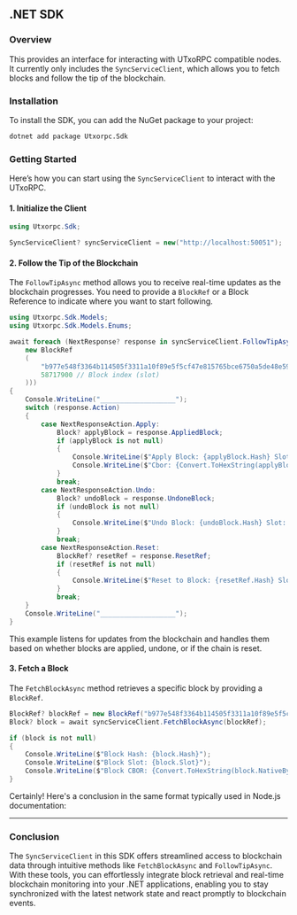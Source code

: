 ## .NET SDK

### Overview
This provides an interface for interacting with UTxoRPC compatible nodes. It currently only includes the `SyncServiceClient`, which allows you to fetch blocks and follow the tip of the blockchain.

### Installation

To install the SDK, you can add the NuGet package to your project:

```bash
dotnet add package Utxorpc.Sdk
```

### Getting Started

Here’s how you can start using the `SyncServiceClient` to interact with the UTxoRPC.

#### 1. Initialize the Client

```csharp
using Utxorpc.Sdk;

SyncServiceClient? syncServiceClient = new("http://localhost:50051");
```

#### 2. Follow the Tip of the Blockchain

The `FollowTipAsync` method allows you to receive real-time updates as the blockchain progresses. You need to provide a `BlockRef` or a Block Reference to indicate where you want to start following.

```csharp
using Utxorpc.Sdk.Models;
using Utxorpc.Sdk.Models.Enums;

await foreach (NextResponse? response in syncServiceClient.FollowTipAsync(
    new BlockRef
    (
        "b977e548f3364b114505f3311a10f89e5f5cf47e815765bce6750a5de48e5951", // Block hash
        58717900 // Block index (slot)
    )))
{
    Console.WriteLine("___________________");
    switch (response.Action)
    {
        case NextResponseAction.Apply:
            Block? applyBlock = response.AppliedBlock;
            if (applyBlock is not null)
            {
                Console.WriteLine($"Apply Block: {applyBlock.Hash} Slot: {applyBlock.Slot}");
                Console.WriteLine($"Cbor: {Convert.ToHexString(applyBlock.NativeBytes ?? [])}");
            }
            break;
        case NextResponseAction.Undo:
            Block? undoBlock = response.UndoneBlock;
            if (undoBlock is not null)
            {
                Console.WriteLine($"Undo Block: {undoBlock.Hash} Slot: {undoBlock.Slot}");
            }
            break;
        case NextResponseAction.Reset:
            BlockRef? resetRef = response.ResetRef;
            if (resetRef is not null)
            {
                Console.WriteLine($"Reset to Block: {resetRef.Hash} Slot: {resetRef.Index}");
            }
            break;
    }
    Console.WriteLine("___________________");
}
```

This example listens for updates from the blockchain and handles them based on whether blocks are applied, undone, or if the chain is reset.

#### 3. Fetch a Block

The `FetchBlockAsync` method retrieves a specific block by providing a `BlockRef`.

```csharp
BlockRef? blockRef = new BlockRef("b977e548f3364b114505f3311a10f89e5f5cf47e815765bce6750a5de48e5951", 58717900);
Block? block = await syncServiceClient.FetchBlockAsync(blockRef);

if (block is not null)
{
    Console.WriteLine($"Block Hash: {block.Hash}");
    Console.WriteLine($"Block Slot: {block.Slot}");
    Console.WriteLine($"Block CBOR: {Convert.ToHexString(block.NativeBytes ?? [])}");
}
```
Certainly! Here's a conclusion in the same format typically used in Node.js documentation:

---

### Conclusion

The `SyncServiceClient` in this SDK offers streamlined access to blockchain data through intuitive methods like `FetchBlockAsync` and `FollowTipAsync`. With these tools, you can effortlessly integrate block retrieval and real-time blockchain monitoring into your .NET applications, enabling you to stay synchronized with the latest network state and react promptly to blockchain events.
